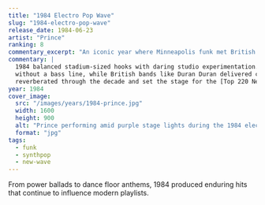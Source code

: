 ```yaml
---
title: "1984 Electro Pop Wave"
slug: "1984-electro-pop-wave"
release_date: 1984-06-23
artist: "Prince"
ranking: 8
commentary_excerpt: "An iconic year where Minneapolis funk met British synthpop on the Hot 100."
commentary: |
  1984 balanced stadium-sized hooks with daring studio experimentation. Prince's "When Doves Cry" ruled the charts
  without a bass line, while British bands like Duran Duran delivered cinematic pop moments. These sonic risks
  reverberated through the decade and set the stage for the [Top 220 Neon Nights ranking](/rankings/top-220-neon-nights-1984-08-04/).
year: 1984
cover_image:
  src: "/images/years/1984-prince.jpg"
  width: 1600
  height: 900
  alt: "Prince performing amid purple stage lights during the 1984 electro pop wave"
  format: "jpg"
tags:
  - funk
  - synthpop
  - new-wave
---
```


From power ballads to dance floor anthems, 1984 produced enduring hits that continue to influence modern playlists.
